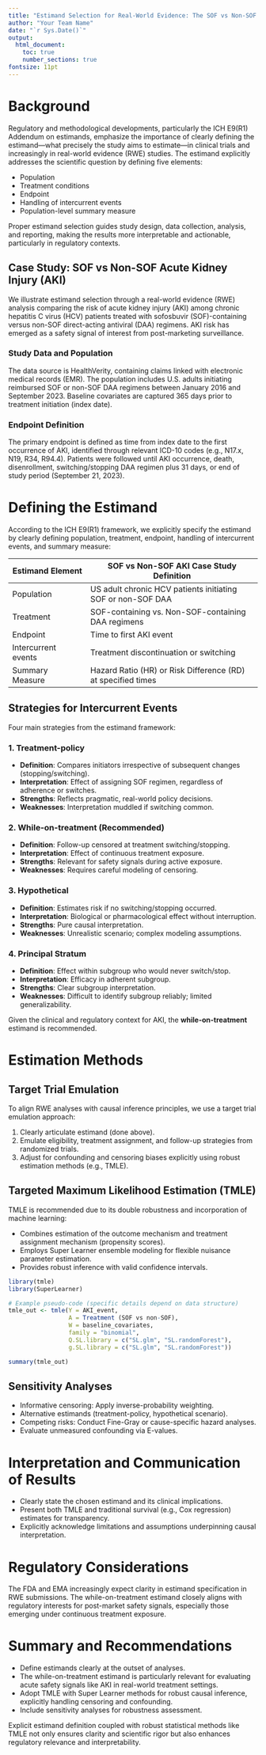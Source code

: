 ```yaml
---
title: "Estimand Selection for Real-World Evidence: The SOF vs Non-SOF AKI Case Study"
author: "Your Team Name"
date: "`r Sys.Date()`"
output:
  html_document:
    toc: true
    number_sections: true
fontsize: 11pt
---
```


# Background

Regulatory and methodological developments, particularly the ICH E9(R1) Addendum on estimands, emphasize the importance of clearly defining the estimand—what precisely the study aims to estimate—in clinical trials and increasingly in real-world evidence (RWE) studies. The estimand explicitly addresses the scientific question by defining five elements:

- Population
- Treatment conditions
- Endpoint
- Handling of intercurrent events
- Population-level summary measure

Proper estimand selection guides study design, data collection, analysis, and reporting, making the results more interpretable and actionable, particularly in regulatory contexts.

## Case Study: SOF vs Non-SOF Acute Kidney Injury (AKI)

We illustrate estimand selection through a real-world evidence (RWE) analysis comparing the risk of acute kidney injury (AKI) among chronic hepatitis C virus (HCV) patients treated with sofosbuvir (SOF)-containing versus non-SOF direct-acting antiviral (DAA) regimens. AKI risk has emerged as a safety signal of interest from post-marketing surveillance.

### Study Data and Population

The data source is HealthVerity, containing claims linked with electronic medical records (EMR). The population includes U.S. adults initiating reimbursed SOF or non-SOF DAA regimens between January 2016 and September 2023. Baseline covariates are captured 365 days prior to treatment initiation (index date).

### Endpoint Definition

The primary endpoint is defined as time from index date to the first occurrence of AKI, identified through relevant ICD-10 codes (e.g., N17.x, N19, R34, R94.4). Patients were followed until AKI occurrence, death, disenrollment, switching/stopping DAA regimen plus 31 days, or end of study period (September 21, 2023).

# Defining the Estimand

According to the ICH E9(R1) framework, we explicitly specify the estimand by clearly defining population, treatment, endpoint, handling of intercurrent events, and summary measure:

| Estimand Element | SOF vs Non-SOF AKI Case Study Definition |
|------------------|----------------------------------------|
| Population       | US adult chronic HCV patients initiating SOF or non-SOF DAA |
| Treatment        | SOF-containing vs. Non-SOF-containing DAA regimens |
| Endpoint         | Time to first AKI event |
| Intercurrent events | Treatment discontinuation or switching |
| Summary Measure  | Hazard Ratio (HR) or Risk Difference (RD) at specified times |

## Strategies for Intercurrent Events

Four main strategies from the estimand framework:

### 1. Treatment-policy
- **Definition**: Compares initiators irrespective of subsequent changes (stopping/switching).
- **Interpretation**: Effect of assigning SOF regimen, regardless of adherence or switches.
- **Strengths**: Reflects pragmatic, real-world policy decisions.
- **Weaknesses**: Interpretation muddled if switching common.

### 2. While-on-treatment (Recommended)
- **Definition**: Follow-up censored at treatment switching/stopping.
- **Interpretation**: Effect of continuous treatment exposure.
- **Strengths**: Relevant for safety signals during active exposure.
- **Weaknesses**: Requires careful modeling of censoring.

### 3. Hypothetical
- **Definition**: Estimates risk if no switching/stopping occurred.
- **Interpretation**: Biological or pharmacological effect without interruption.
- **Strengths**: Pure causal interpretation.
- **Weaknesses**: Unrealistic scenario; complex modeling assumptions.

### 4. Principal Stratum
- **Definition**: Effect within subgroup who would never switch/stop.
- **Interpretation**: Efficacy in adherent subgroup.
- **Strengths**: Clear subgroup interpretation.
- **Weaknesses**: Difficult to identify subgroup reliably; limited generalizability.

Given the clinical and regulatory context for AKI, the **while-on-treatment** estimand is recommended.

# Estimation Methods

## Target Trial Emulation

To align RWE analyses with causal inference principles, we use a target trial emulation approach:

1. Clearly articulate estimand (done above).
2. Emulate eligibility, treatment assignment, and follow-up strategies from randomized trials.
3. Adjust for confounding and censoring biases explicitly using robust estimation methods (e.g., TMLE).

## Targeted Maximum Likelihood Estimation (TMLE)

TMLE is recommended due to its double robustness and incorporation of machine learning:

- Combines estimation of the outcome mechanism and treatment assignment mechanism (propensity scores).
- Employs Super Learner ensemble modeling for flexible nuisance parameter estimation.
- Provides robust inference with valid confidence intervals.

```r
library(tmle)
library(SuperLearner)

# Example pseudo-code (specific details depend on data structure)
tmle_out <- tmle(Y = AKI_event,
                 A = Treatment (SOF vs non-SOF),
                 W = baseline_covariates,
                 family = "binomial",
                 Q.SL.library = c("SL.glm", "SL.randomForest"),
                 g.SL.library = c("SL.glm", "SL.randomForest"))

summary(tmle_out)
```

## Sensitivity Analyses

- Informative censoring: Apply inverse-probability weighting.
- Alternative estimands (treatment-policy, hypothetical scenario).
- Competing risks: Conduct Fine-Gray or cause-specific hazard analyses.
- Evaluate unmeasured confounding via E-values.

# Interpretation and Communication of Results

- Clearly state the chosen estimand and its clinical implications.
- Present both TMLE and traditional survival (e.g., Cox regression) estimates for transparency.
- Explicitly acknowledge limitations and assumptions underpinning causal interpretation.

# Regulatory Considerations

The FDA and EMA increasingly expect clarity in estimand specification in RWE submissions. The while-on-treatment estimand closely aligns with regulatory interests for post-market safety signals, especially those emerging under continuous treatment exposure.

# Summary and Recommendations

- Define estimands clearly at the outset of analyses.
- The while-on-treatment estimand is particularly relevant for evaluating acute safety signals like AKI in real-world treatment settings.
- Adopt TMLE with Super Learner methods for robust causal inference, explicitly handling censoring and confounding.
- Include sensitivity analyses for robustness assessment.

Explicit estimand definition coupled with robust statistical methods like TMLE not only ensures clarity and scientific rigor but also enhances regulatory relevance and interpretability.
